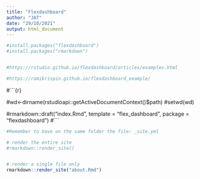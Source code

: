 ---
title: "Flexdashboard"
author: "JAT"
date: "29/10/2021"
output: html_document
---


```{r}
#install.packages("flexdashboard")
#install.packages("rmarkdown")


#https://rstudio.github.io/flexdashboard/articles/examples.html

#https://ramikrispin.github.io/flexdashboard_example/
```


#```{r}

#wd<-dirname(rstudioapi::getActiveDocumentContext()$path)
#setwd(wd)

#rmarkdown::draft("index.Rmd", template = "flex_dashboard", package = "flexdashboard")
#```


```{r}
#Remember to have on the same folder the file: _site.yml

# render the entire site
#rmarkdown::render_site()


# render a single file only
rmarkdown::render_site("about.Rmd")
```